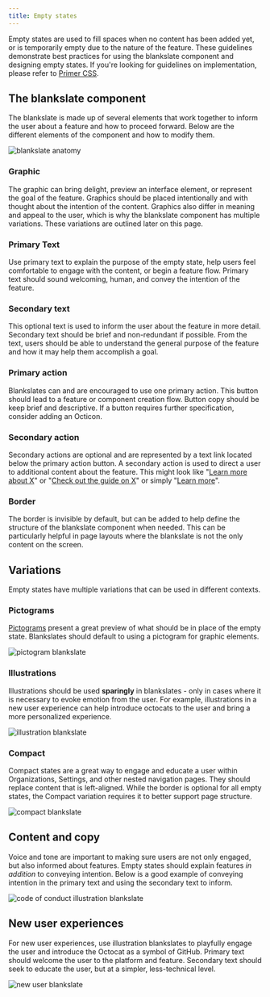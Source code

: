 ```yaml
---
title: Empty states
---
```



Empty states are used to fill spaces when no content has been added yet, or is temporarily empty due to the nature of the feature. These guidelines demonstrate best practices for using the blankslate component and designing empty states. If you're looking for guidelines on implementation, please refer to [Primer CSS](https://primer.style/css/components/blankslate).

## The blankslate component
The blankslate is made up of several elements that work together to inform the user about a feature and how to proceed forward. Below are the different elements of the component and how to modify them.

![blankslate anatomy](https://user-images.githubusercontent.com/6846673/62806713-78795380-baa8-11e9-9cbd-1a56fef3247b.png)

### Graphic
The graphic can bring delight, preview an interface element, or represent the goal of the feature. Graphics should be placed intentionally and with thought about the intention of the content. Graphics also differ in meaning and appeal to the user, which is why the blankslate component has multiple variations. These variations are outlined later on this page.

### Primary Text
Use primary text to explain the purpose of the empty state, help users feel comfortable to engage with the content, or begin a feature flow. Primary text should sound welcoming, human, and convey the intention of the feature.

### Secondary text
This optional text is used to inform the user about the feature in more detail. Secondary text should be brief and non-redundant if possible. From the text, users should  be able to understand the general purpose of the feature and how it may help them accomplish a goal.

### Primary action
Blankslates can and are encouraged to use one primary action. This button should lead to a feature or component creation flow. Button copy should be keep brief and descriptive. If a button requires further specification, consider adding an Octicon.

### Secondary action
Secondary actions are optional and are represented by a text link located below the primary action button. A secondary action is used to direct a user to additional content about the feature. This might look like "[Learn more about X](#)" or "[Check out the guide on X](#)" or simply "[Learn more](#)".

### Border
The border is invisible by default, but can be added to help define the structure of the blankslate component when needed. This can be particularly helpful in page layouts where the blankslate is not the only content on the screen.

## Variations
Empty states have multiple variations that can be used in different contexts.

### Pictograms
[Pictograms](https://ghicons.github.com/) present a great preview of what should be in place of the empty state. Blankslates should default to using a pictogram for graphic elements.

![pictogram blankslate](https://user-images.githubusercontent.com/6846673/62806619-39e39900-baa8-11e9-9de0-5b2f511d63da.png)

### Illustrations
Illustrations should be used **sparingly** in blankslates - only in cases where it is necessary to evoke emotion from the user. For example, illustrations in a new user experience can help introduce octocats to the user and bring a more personalized experience.

![illustration blankslate](https://user-images.githubusercontent.com/6846673/62806617-394b0280-baa8-11e9-9abc-ccbb76a9f63f.png)

### Compact
Compact states are a great way to engage and educate a user within Organizations, Settings, and other nested navigation pages. They should replace content that is left-aligned. While the border is optional for all empty states, the Compact variation requires it to better support page structure.

![compact blankslate](https://user-images.githubusercontent.com/6846673/63041086-dbd5fd80-be7b-11e9-8929-3a9c72f53edc.png)

## Content and copy
Voice and tone are important to making sure users are not only engaged, but also informed about features. Empty states should explain features _in addition_ to conveying intention. Below is a good example of conveying intention in the primary text and using the secondary text to inform.

![code of conduct illustration blankslate](https://user-images.githubusercontent.com/6846673/62806616-394b0280-baa8-11e9-8a5e-45f0c51aaa22.png)

## New user experiences
For new user experiences, use illustration blankslates to playfully engage the user and introduce the Octocat as a symbol of GitHub. Primary text should welcome the user to the platform and feature. Secondary text should seek to educate the user, but at a simpler, less-technical level.

![new user blankslate](https://user-images.githubusercontent.com/6846673/62813307-efb9e200-babe-11e9-93e7-a6fd45d7f942.png)
